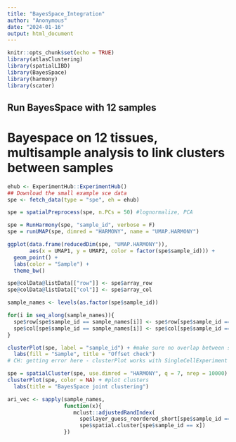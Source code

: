 ```yaml
---
title: "BayesSpace_Integration"
author: "Anonymous"
date: "2024-01-16"
output: html_document
---
```


```r
knitr::opts_chunk$set(echo = TRUE)
library(atlasClustering)
library(spatialLIBD)
library(BayesSpace)
library(harmony)
library(scater)
```

## Run BayesSpace with 12 samples

# Bayespace on 12 tissues, multisample analysis to link clusters between samples

```r
ehub <- ExperimentHub::ExperimentHub()
## Download the small example sce data
spe <- fetch_data(type = "spe", eh = ehub)

spe = spatialPreprocess(spe, n.PCs = 50) #lognormalize, PCA

spe = RunHarmony(spe, "sample_id", verbose = F)
spe = runUMAP(spe, dimred = "HARMONY", name = "UMAP.HARMONY")

ggplot(data.frame(reducedDim(spe, "UMAP.HARMONY")), 
       aes(x = UMAP1, y = UMAP2, color = factor(spe$sample_id))) +
  geom_point() +
  labs(color = "Sample") +
  theme_bw()

```

```r
spe@colData@listData[["row"]] <- spe$array_row
spe@colData@listData[["col"]] <- spe$array_col

sample_names <- levels(as.factor(spe$sample_id))

for(i in seq_along(sample_names)){
  spe$row[spe$sample_id == sample_names[i]] <- spe$row[spe$sample_id == sample_names[i]] + 100*((i-1)%%3)
  spe$col[spe$sample_id == sample_names[i]] <- spe$col[spe$sample_id == sample_names[i]] + 150*floor((i-1)/3)
}

clusterPlot(spe, label = "sample_id") + #make sure no overlap between samples
  labs(fill = "Sample", title = "Offset check")
# CH: getting error here - clusterPlot works with SingleCellExperiment and this is SpatialExperiment

spe = spatialCluster(spe, use.dimred = "HARMONY", q = 7, nrep = 10000) #use HARMONY
clusterPlot(spe, color = NA) + #plot clusters
  labs(title = "BayesSpace joint clustering")

ari_vec <- sapply(sample_names,
                  function(x){
                     mclust::adjustedRandIndex(
                       spe$layer_guess_reordered_short[spe$sample_id == x], 
                       spe$spatial.cluster[spe$sample_id == x])
                  })


```


